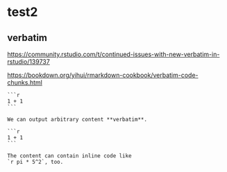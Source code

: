 # test2

## verbatim

<https://community.rstudio.com/t/continued-issues-with-new-verbatim-in-rstudio/139737>

<https://bookdown.org/yihui/rmarkdown-cookbook/verbatim-code-chunks.html>

````verbatim

```r
1 + 1
```
````

````verbatim
We can output arbitrary content **verbatim**.

```r
1 + 1
```

The content can contain inline code like
`r pi * 5^2`, too.

````
